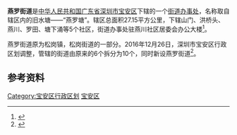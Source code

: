 '''燕罗街道'''是[[中华人民共和国|中华人民共和国]][[广东省|广东省]][[深圳市|深圳市]][[宝安区|宝安区]]下辖的一个[[街道办事处|街道办事处]]，名称取自辖区内的旧水塘——“燕罗塘”。辖区总面积27.15平方公里，下辖山门、洪桥头、燕川、罗田、塘下涌等5个社区，街道办事处驻燕川社区居委会办公大楼<ref>{{Cite news|url=http://gd.qq.com/a/20161226/026427.htm|title=6变10！宝安新设4个街道挂牌 一把手公布|last=|first=|date=2016-12-26|work=深圳特区报|accessdate=2017-01-10|deadurl=yes|archiveurl=https://web.archive.org/web/20170110170615/http://gd.qq.com/a/20161226/026427.htm|archivedate=2017-01-10}}</ref>。

燕罗街道原为松岗镇，松岗街道的一部分。2016年12月26日，深圳市宝安区行政区划调整，管辖的街道由原来的6个拆分为10个，同时新设燕罗街道<ref>{{Cite news|url=http://sz.leju.com/news/2016-12-27/10306219338475091841427.shtml|title=深圳宝安区街道“6变10” 龙岗区街道“8变11”|last=|first=|date=2016-12-27|work=南方日报|accessdate=2017-01-10|archive-url=https://web.archive.org/web/20170110161409/http://sz.leju.com/news/2016-12-27/10306219338475091841427.shtml|archive-date=2017-01-10|dead-url=yes}}</ref>。

==参考资料==
{{reflist}}

{{深圳小作品}}
{{深圳市宝安区行政区划}}
[[Category:宝安区行政区划|Category:宝安区行政区划]]
[[Category:深圳街道_(行政区划)|宝安区]]